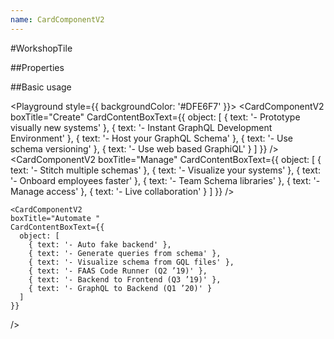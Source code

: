 ```yaml
---
name: CardComponentV2
---
```



#WorkshopTile

##Properties

<PropsTable of={CardComponentV2} />

##Basic usage

<Playground style={{ backgroundColor: '#DFE6F7' }}>
  <CardComponentV2
    boxTitle="Create"
    CardContentBoxText={{
      object: [
        { text: '- Prototype visually new systems' },
        { text: '- Instant GraphQL Development Environment' },
        { text: '- Host your GraphQL Schema' },
        { text: '- Use schema versioning' },
        { text: '- Use web based GraphiQL' }
      ]
    }}
  />
  <CardComponentV2
    boxTitle="Manage"
    CardContentBoxText={{
      object: [
        { text: '- Stitch multiple schemas' },
        { text: '- Visualize your systems' },
        { text: '- Onboard employees faster' },
        { text: '- Team Schema libraries' },
        { text: '- Manage access' },
        { text: '- Live collaboration' }
      ]
    }}
  />

    <CardComponentV2
    boxTitle="Automate "
    CardContentBoxText={{
      object: [
        { text: '- Auto fake backend' },
        { text: '- Generate queries from schema' },
        { text: '- Visualize schema from GQL files' },
        { text: '- FAAS Code Runner (Q2 ’19)' },
        { text: '- Backend to Frontend (Q3 ’19)' },
        { text: '- GraphQL to Backend (Q1 ’20)' }
      ]
    }}

/>

</Playground>
